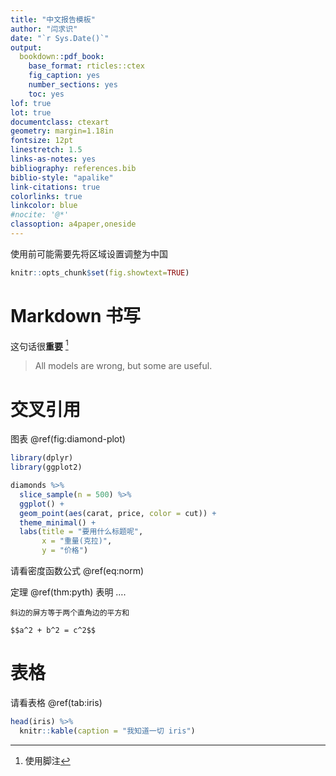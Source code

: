 ```yaml
---
title: "中文报告模板"
author: "闫求识"
date: "`r Sys.Date()`"
output:
  bookdown::pdf_book:
    base_format: rticles::ctex
    fig_caption: yes
    number_sections: yes
    toc: yes
lof: true
lot: true
documentclass: ctexart
geometry: margin=1.18in
fontsize: 12pt
linestretch: 1.5
links-as-notes: yes
bibliography: references.bib
biblio-style: "apalike"
link-citations: true
colorlinks: true
linkcolor: blue
#nocite: '@*'
classoption: a4paper,oneside
---
```


使用前可能需要先将区域设置调整为中国

```r
knitr::opts_chunk$set(fig.showtext=TRUE)
```


# Markdown 书写

这句话很**重要** ^[使用脚注] 

> All models are wrong, but some are useful. 



# 交叉引用

图表 
\@ref(fig:diamond-plot)

```r
library(dplyr)
library(ggplot2)

diamonds %>% 
  slice_sample(n = 500) %>%
  ggplot() + 
  geom_point(aes(carat, price, color = cut)) + 
  theme_minimal() +
  labs(title = "要用什么标题呢",
       x = "重量(克拉)",
       y = "价格")
```


请看密度函数公式 \@ref(eq:norm)

\begin{equation}
(\#eq:norm)
f(x) = \frac{1}{\sqrt{2\pi}\sigma} e^{\frac{-(x - \mu)^2}{\sigma^2}}
\end{equation}


定理 \@ref(thm:pyth) 表明 ....
 
```theorem
斜边的屏方等于两个直角边的平方和

$$a^2 + b^2 = c^2$$
```




# 表格

请看表格 \@ref(tab:iris)

```r
head(iris) %>% 
  knitr::kable(caption = "我知道一切 iris")
```





